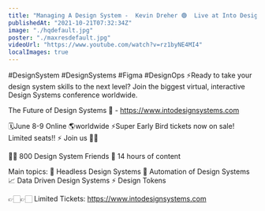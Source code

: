 ```yaml
---
title: "Managing A Design System -  Kevin Dreher 🟢  Live at Into Design Systems Conference"
publishedAt: "2021-10-21T07:32:34Z"
image: "./hqdefault.jpg"
poster: "./maxresdefault.jpg"
videoUrl: "https://www.youtube.com/watch?v=rz1byNE4MI4"
localImages: true
---
```


#DesignSystem #DesignSystems #Figma #DesignOps
⚡️Ready to take your design system skills to the next level?
Join the biggest virtual, interactive Design Systems conference worldwide.

The Future of Design Systems 🚀 - https://www.intodesignsystems.com

🗓️June 8-9 Online 🌎worldwide
⚡️Super Early Bird tickets now on sale! Limited seats!! ⚡️
Join us 🙌🏻

👋🏻 800 Design System Friends
🎨 14 hours of content

Main topics:
🎨 Headless Design Systems
🤖 Automation of Design Systems
📈 Data Driven Design Systems
⚡️ Design Tokens

👉🏻👉🏻 Limited Tickets: https://www.intodesignsystems.com
